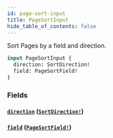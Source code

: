 ```yaml
---
id: page-sort-input
title: PageSortInput
hide_table_of_contents: false
---
```



Sort Pages by a field and direction.

```graphql
input PageSortInput {
  direction: SortDirection!
  field: PageSortField!
}
```


### Fields

#### [`direction`](#) ([`SortDirection!`](/developers/demandhq-apis/demand-api/graphql/reference/enums/sort-direction))




#### [`field`](#) ([`PageSortField!`](/developers/demandhq-apis/demand-api/graphql/reference/enums/page-sort-field))






